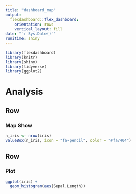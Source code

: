 ```yaml
---
title: "dashboard_map"
output: 
  flexdashboard::flex_dashboard:
    orientation: rows
    vertical_layout: fill
date: "`r Sys.Date()`"
runitime: shiny
---
```



```r
library(flexdashboard)
library(knitr)
library(shiny)
library(tidyverse)
library(ggplot2)
```


Analysis
=====================================   

Row
-------------------------------------------------------------------------

### Map Show

```r

n_iris <- nrow(iris)
valueBox(n_iris, icon = "fa-pencil", color = "#fa7404")

```

Row
-------------------------------------------------------------------------
 
### Plot
 
 ```r
 
 ggplot(iris) +
   geom_histogram(aes(Sepal.Length))
 
 ```
 
 